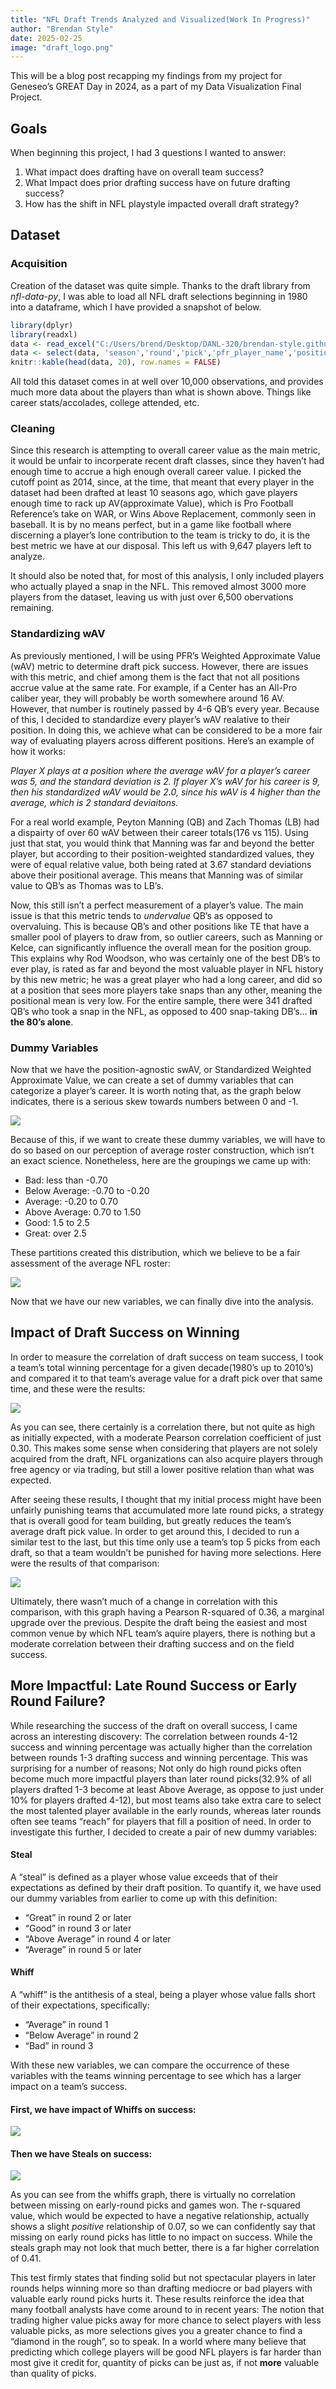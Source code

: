 ```yaml
---
title: "NFL Draft Trends Analyzed and Visualized(Work In Progress)"
author: "Brendan Style"
date: 2025-02-25
image: "draft_logo.png"
---
```


This will be a blog post recapping my findings from my project for Geneseo's
GREAT Day in 2024, as a part of my Data Visualization Final Project.

## Goals
When beginning this project, I had 3 questions I wanted to answer:

1. What impact does drafting have on overall team success?
2. What Impact does prior drafting success have on future drafting success?
3. How has the shift in NFL playstyle impacted overall draft strategy?

## Dataset 

### Acquisition

Creation of the dataset was quite simple. Thanks to the draft library from *nfl-data-py*, I was able to load all NFL draft selections beginning in 1980 into a dataframe, which I have provided a snapshot of below.
```r
library(dplyr)
library(readxl)
data <- read_excel("C:/Users/brend/Desktop/DANL-320/brendan-style.github.io/ds_try_2_WB.xlsx")
data <- select(data, 'season','round','pick','pfr_player_name','position', 'w_av')
knitr::kable(head(data, 20), row.names = FALSE)
```
All told this dataset comes in at well over 10,000 observations, and provides much more data about the players than what is shown above. Things like career stats/accolades, college attended, etc.

### Cleaning

Since this research is attempting to overall career value as the main metric, it would be unfair to incorperate recent draft classes, since they haven't had enough time to accrue a high enough overall career value. I picked the cutoff point as 2014, since, at the time, that meant that every player in the dataset had been drafted at least 10 seasons ago, which gave players enough time to rack up AV(approximate Value), which is Pro Football Reference's take on WAR, or Wins Above Replacement, commonly seen in baseball. It is by no means perfect, but in a game like football where discerning a player's lone contribution to the team is tricky to do, it is the best metric we have at our disposal. This left us with 9,647 players left to analyze.

It should also be noted that, for most of this analysis, I only included players who actually played a snap in the NFL. This removed almost 3000 more players from the dataset, leaving us with just over 6,500 obervations remaining.

### Standardizing wAV

As previously mentioned, I will be using PFR's Weighted Approximate Value (wAV) metric to determine draft pick success. However, there are issues with this metric, and chief among them is the fact that not all positions accrue value at the same rate. For example, if a Center has an All-Pro caliber year, they will probably be worth somewhere around 16 AV. However, that number is routinely passed by 4-6 QB's every year. Because of this, I decided to standardize every player's wAV realative to their position. In doing this, we achieve what can be considered to be a more fair way of evaluating players across different positions. Here's an example of how it works:

*Player X plays at a position where the average wAV for a player's career was 5, and the standard deviation is 2. If player X's wAV for his career is 9, then his standardized wAV would be 2.0, since his wAV is 4 higher than the average, which is 2 standard deviaitons.*

For a real world example, Peyton Manning (QB) and Zach Thomas (LB) had a dispairty of over 60 wAV between their career totals(176 vs 115). Using just that stat, you would think that Manning was far and beyond the better player, but according to their position-weighted standardized values, they were of equal relative value, both being rated at 3.67 standard deviations above their positional average. This means that Manning was of similar value to QB’s as Thomas was to LB’s.

Now, this still isn't a perfect measurement of a player's value. The main issue is that this metric tends to *undervalue* QB's as opposed to overvaluing. This is because QB's and other positions like TE that have a smaller pool of players to draw from, so outlier careers, such as Manning or Kelce, can significantly influence the overall mean for the position group. This explains why Rod Woodson, who was certainly one of the best DB's to ever play, is rated as far and beyond the most valuable player in NFL history by this new metric; he was a great player who had a long career, and did so at a position that sees more players take snaps than any other, meaning the positional mean is very low. For the entire sample, there were 341 drafted QB's who took a snap in the NFL, as opposed to 400 snap-taking DB's... **in the 80's alone**.

### Dummy Variables

Now that we have the position-agnostic swAV, or Standardized Weighted Approximate Value, we can create a set of dummy variables that can categorize a player's career. It is worth noting that, as the graph below indicates, there is a serious skew towards numbers between 0 and -1.

![](norm_wav_totals.png)


Because of this, if we want to create these dummy variables, we will have to do so based on our perception of average roster construction, which isn't an exact science. Nonetheless, here are the groupings we came up with:

- Bad: less than -0.70
- Below Average: -0.70 to -0.20
- Average: -0.20 to 0.70
- Above Average: 0.70 to 1.50
- Good: 1.5 to 2.5
- Great: over 2.5

These partitions created this distribution, which we believe to be a fair assessment of the average NFL roster:

![](dummy_breakdown.png)

Now that we have our new variables, we can finally dive into the analysis.

## Impact of Draft Success on Winning

In order to measure the correlation of draft success on team success, I took a team's total winning percentage for a given decade(1980's up to 2010's) and compared it to that team's average value for a draft pick over that same time, and these were the results:

![](draft_to_win_rate.png)

As you can see, there certainly is a correlation there, but not quite as high as initially expected, with a moderate Pearson correlation coefficient of just 0.30. This makes some sense when considering that players are not solely acquired from the draft, NFL organizations can also acquire players through free agency or via trading, but still a lower positive relation than what was expected.

After seeing these results, I thought that my initial process might have been unfairly punishing teams that accumulated more late round picks, a strategy that is overall good for team building, but greatly reduces the team's average draft pick value. In order to get around this, I decided to run a similar test to the last, but this time only use a team's top 5 picks from each draft, so that a team wouldn't be punished for having more selections. Here were the results of that comparison:

![](top5_win_rate.png)

Ultimately, there wasn't much of a change in correlation with this comparison, with this graph having a Pearson R-squared of 0.36, a marginal upgrade over the previous. Despite the draft being the easiest and most common venue by which NFL team's aquire players, there is nothing but a moderate correlation between their drafting success and on the field success.

## More Impactful: Late Round Success or Early Round Failure?

While researching the success of the draft on overall success, I came across an interesting discovery: The correlation between rounds 4-12 success and winning percentage was actually higher than the correlation between rounds 1-3 drafting success and winning percentage. This was surprising for a number of reasons; Not only do high round picks often become much more impactful players than later round picks(32.9% of all players drafted 1-3 become at least Above Average, as oppose to just under 10% for players drafted 4-12), but most teams also take extra care to select the most talented player available in the early rounds, whereas later rounds often see teams "reach" for players that fill a position of need. In order to investigate this further, I decided to create a pair of new dummy variables:

#### __Steal__

A "steal" is defined as a player whose value exceeds that of their expectations as defined by their draft position. To quantify it, we have used our dummy variables from earlier to come up with this definition:

- "Great" in round 2 or later
- "Good" in round 3 or later
- "Above Average" in round 4 or later
- "Average" in round 5 or later

#### __Whiff__

A “whiff” is the antithesis of a steal, being a player whose value falls short of their expectations, specifically:

- "Average" in round 1
- "Below Average" in round 2
- "Bad" in round 3

With these new variables, we can compare the occurrence of these variables with the teams winning percentage to see which has a larger impact on a team's success.

#### First, we have impact of Whiffs on success:

![](whiffs_per_draft.png)

#### Then we have Steals on success:

![](steals_per_draft.png)

As you can see from the whiffs graph, there is virtually no correlation between missing on early-round picks and games won. The r-squared value, which would be expected to have a negative relationship, actually shows a slight *positive* relationship of 0.07, so we can confidently say that missing on early round picks has little to no impact on success. While the steals graph may not look that much better, there is a far higher correlation of 0.41.

This test firmly states that finding solid but not spectacular players in later rounds helps winning more so than drafting mediocre or bad players with valuable early round picks hurts it. These results reinforce the idea that many football analysts have come around to in recent years: The notion that trading higher value picks away for more chance to select players with less valuable picks, as more selections gives you a greater chance to find a "diamond in the rough", so to speak. In a world where many believe that predicting which college players will be good NFL players is far harder than most give it credit for, quantity of picks can be just as, if not **more** valuable than quality of picks.
